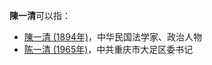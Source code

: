 '''陳一清'''可以指：
* [[陳一清_(1894年)|陳一清 (1894年)]]，中华民国法学家、政治人物
* [[陈一清_(1965年)|陈一清 (1965年)]]，中共重庆市大足区委书记

{{Disambiguation|Cat=三字陈姓人名消歧义|Y}}